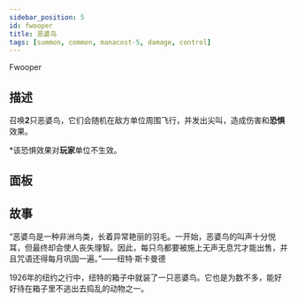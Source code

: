 ```yaml
---
sidebar_position: 5
id: fwooper
title: 恶婆鸟
tags: [summon, common, manacost-5, damage, control]
---
```


Fwooper

<!--truncate-->



<CardBasics cardKey={id}/>

## 描述

召唤**2**只恶婆鸟，它们会随机在敌方单位周围飞行，并发出尖叫，造成伤害和**恐惧**效果。

*该恐惧效果对**玩家**单位不生效。

## 面板


<LevelComponent/>


<CardDynamicTable cardKey={id}/>


<CardComplexTable cardKey={id}/>

## 故事

“恶婆鸟是一种非洲鸟类，长着异常艳丽的羽毛。一开始，恶婆鸟的叫声十分悦耳，但最终却会使人丧失理智。因此，每只鸟都要被施上无声无息咒才能出售，并且咒语还得每月巩固一遍。”——纽特·斯卡曼德

1926年的纽约之行中，纽特的箱子中就装了一只恶婆鸟。它也是为数不多，能好好待在箱子里不逃出去捣乱的动物之一。


